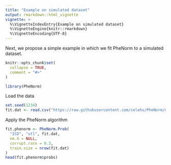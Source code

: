 ```yaml
---
title: "Example on simulated dataset"
output: rmarkdown::html_vignette
vignette: >
  %\VignetteIndexEntry{Example on simulated dataset}
  %\VignetteEngine{knitr::rmarkdown}
  %\VignetteEncoding{UTF-8}
---
```


Next, we propose a simple example in which we fit PheNorm to a simulated dataset.

```r
knitr::opts_chunk$set(
  collapse = TRUE,
  comment = "#>"
)
```

```r
library(PheNorm)
```

Load the data

```r
set.seed(1234)
fit.dat <- read.csv("https://raw.githubusercontent.com/celehs/PheNorm/master/data-raw/data.csv")
```

Apply the PheNorm algorithm

```r
fit.phenorm <- PheNorm.Prob(
  "ICD", "utl", fit.dat, 
  nm.X = NULL, 
  corrupt.rate = 0.3, 
  train.size = nrow(fit.dat)
)
head(fit.phenorm$probs)
```
